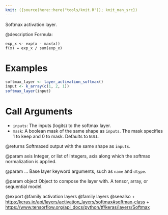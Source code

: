 ```yaml
---
knit: ({source(here::here("tools/knit.R")); knit_man_src})
---
```

Softmax activation layer.

@description
Formula:
```
exp_x <- exp(x - max(x))
f(x) = exp_x / sum(exp_x)
```

# Examples
```r
softmax_layer <- layer_activation_softmax()
input <- k_array(c(1, 2, 1))
softmax_layer(input)
```

# Call Arguments
- `inputs`: The inputs (logits) to the softmax layer.
- `mask`: A boolean mask of the same shape as `inputs`. The mask
    specifies 1 to keep and 0 to mask. Defaults to `NULL`.

@returns
    Softmaxed output with the same shape as `inputs`.

@param axis
Integer, or list of Integers, axis along which the softmax
normalization is applied.

@param ...
Base layer keyword arguments, such as `name` and `dtype`.

@param object
Object to compose the layer with. A tensor, array, or sequential model.

@export
@family activation layers
@family layers
@seealso
+ <https:/keras.io/api/layers/activation_layers/softmax#softmax-class>
+ <https://www.tensorflow.org/api_docs/python/tf/keras/layers/Softmax>
